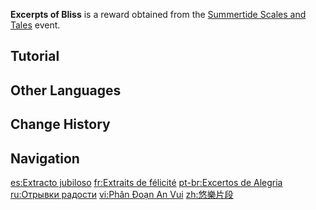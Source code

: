 {{Item Infobox
|id           = 000174
|image        = Item Excerpts of Bliss.png
|type         = Event Currencies
|group        = Event Items
|event        = Summertide Scales and Tales
|quality      = 3
|description  = Pages found while exploring Simulanka. They contain text fragments that describe the daily lives of the realm's inhabitants. Filled as they are with leisure and joy, they set outsiders at ease, that they too may enjoy unforgettable and happy times with their companions in this marvelous wonderland.
|source1      = Obtained from exploring [[Simulanka]] during the [[Summertide Scales and Tales]] Event
}}
'''Excerpts of Bliss''' is a reward obtained from the [[Summertide Scales and Tales]] event.

==Tutorial==
{{Tutorial
|text1    = You can find many Excerpts of Bliss scattered throughout [[Simulanka]].<br>Collect [[Jubilant Feather]]s and open [[Fairytale Trove]]s to obtain these Excerpts and get other valuable items and rewards...<br>You can more easily obtain Excerpts when you have either the [[Jocund Letters|Jocund Letter]] or [[Joyous Letters|Joyous Letter]] equipped.
|image1   = Tutorial Excerpts of Bliss.png
}}

==Other Languages==
{{Other Languages
|en       = Excerpts of Bliss
|zhs      = 悠乐片段
|zhs_rm   = 
|zht      = 悠樂片段
|zht_rm   = 
|zh_tl    = 
|ja       = 悠楽の断章
|ja_rm    = Yuuraku no Danshou
|ja_tl    = 
|ko       = 행복 조각
|ko_rm    = 
|ko_tl    = 
|es       = Extracto jubiloso
|es_tl    = Jubilant Extract
|fr       = Extraits de félicité
|fr_tl    = Excerpts of Bliss
|ru       = Отрывки радости
|ru_tl    = Excerpts of Joy
|th       = ชิ้นส่วนหรรษา
|th_rm    = 
|th_tl    = 
|vi       = Phân Đoạn An Vui
|vi_tl    = 
|de       = Auszug der Glückseligkeit
|de_tl    = Excerpt of Bliss
|id       = Excerpts of Bliss
|pt       = Excertos de Alegria
|pt_tl    = 
|tr       = Mutluluk Sayfaları
|tr_tl    = 
|it       = Stralci di gaudio
|it_tl    = 
}}

==Change History==
{{Change History|4.8}}

==Navigation==
{{Precious Navbox|Currency}}

[[es:Extracto jubiloso]]
[[fr:Extraits de félicité]]
[[pt-br:Excertos de Alegria]]
[[ru:Отрывки радости]]
[[vi:Phân Đoạn An Vui]]
[[zh:悠樂片段]]